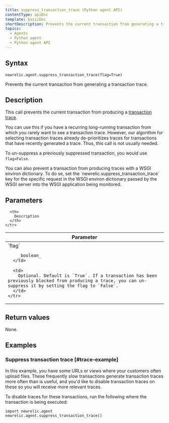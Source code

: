 ```yaml
---
title: suppress_transaction_trace (Python agent API)
contentType: apiDoc
template: basicDoc
shortDescription: Prevents the current transaction from generating a transaction trace.
topics:
  - Agents
  - Python agent
  - Python agent API
---
```


## Syntax

```
newrelic.agent.suppress_transaction_trace(flag=True)
```

Prevents the current transaction from generating a transaction trace.

## Description

This call prevents the current transaction from producing a [transaction trace](/docs/apm/transactions/transaction-traces/introduction-transaction-traces).

You can use this if you have a recurring long-running transaction from which you rarely want to see a transaction trace. However, our algorithm for selecting transaction traces already de-prioritizes traces for transactions that have recently generated a trace. Thus, this call is not usually needed.

To un-suppress a previously suppressed transaction, you would use `flag=False`.

<Callout variant="tip">
  You can also prevent a transaction from producing traces with a WSGI environ dictionary. To do se, set the `newrelic.suppress_transaction_trace` key for the specific request in the WSGI environ dictionary passed by the WSGI server into the WSGI application being monitored.
</Callout>

## Parameters

<Table>
  <thead>
    <tr>
      <th width="25%">
        Parameter
      </th>

      <th>
        Description
      </th>
    </tr>
  </thead>

  <tbody>
    <tr>
      <td>
        `flag`

        _boolean_
      </td>

      <td>
        Optional. Default is `True`. If a transaction has been previously blocked from producing a trace, you can un-suppress it by setting the flag to `False`.
      </td>
    </tr>
  </tbody>
</Table>

## Return values

None.

## Examples

### Suppress transaction trace [#trace-example]

In this example, you have some URLs or views where your customers often upload files. These frequently slow transactions generate transaction traces more often than is useful, and you'd like to disable transaction traces on these so you will receive more relevant traces.

To disable traces for these transactions, run the following where the transaction is being executed:

```
import newrelic.agent
newrelic.agent.suppress_transaction_trace()
```
